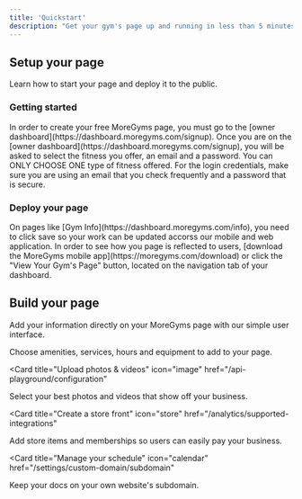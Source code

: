 ```yaml
---
title: 'Quickstart'
description: "Get your gym's page up and running in less than 5 minutes"
---
```


## Setup your page

Learn how to start your page and deploy it to the public.

### Getting started

<AccordionGroup>
  <Accordion icon="globe" title="Go to the owner dashboard">
  In order to create your free MoreGyms page, you must go to the [owner dashboard](https://dashboard.moregyms.com/signup).

  </Accordion>
    <Accordion icon="right-to-bracket" title="Create your free account">
    Once you are on the [owner dashboard](https://dashboard.moregyms.com/signup), you will be asked to select the fitness you offer, an email and a password. You can ONLY CHOOSE ONE type of fitness offered. For the login credentials, make sure you are using an email that you check frequently and a password that is secure.
  </Accordion>
</AccordionGroup>

### Deploy your page

<AccordionGroup>
<Accordion icon="rocket" title="Save your changes">
On pages like [Gym Info](https://dashboard.moregyms.com/info), you need to click save so your work can be updated accorss our mobile and web application.
</Accordion>
<Accordion icon="apple" title="Install our mobile app">
In order to see how you page is reflected to users, [download the MoreGyms mobile app](https://moregyms.com/download) or click the "View Your Gym's Page" button, located on the navigation tab of your dashboard.
</Accordion>

</AccordionGroup>

## Build your page

Add your information directly on your MoreGyms page with our simple user interface.

<CardGroup>

<Card title="Add gym information" icon="info" href="/settings/global">
  Choose amenities, services, hours and equipment to add to your page.
</Card>

<Card
  title="Upload photos & videos"
  icon="image"
  href="/api-playground/configuration"
>
  Select your best photos and videos that show off your business.
</Card>

<Card
  title="Create a store front"
  icon="store"
  href="/analytics/supported-integrations"
>
  Add store items and memberships so users can easily pay your business.
</Card>

<Card
  title="Manage your schedule"
  icon="calendar"
  href="/settings/custom-domain/subdomain"
>
  Keep your docs on your own website's subdomain.
</Card>

</CardGroup>
